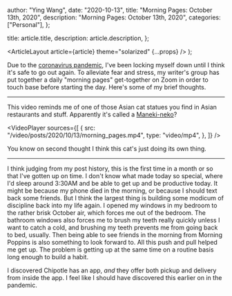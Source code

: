 
  author: "Ying Wang",
  date: "2020-10-13",
  title: "Morning Pages: October 13th, 2020",
  description: "Morning Pages: October 13th, 2020",
  categories: ["Personal"],
};

  title: article.title,
  description: article.description,
};

  <ArticleLayout article={article} theme="solarized" {...props} />
);

Due to the [coronavirus
pandemic](https://en.wikipedia.org/wiki/2019-20_coronavirus_pandemic), I've been
locking myself down until I think it's safe to go out again. To alleviate fear
and stress, my writer's group has put together a daily "morning pages"
get-together on Zoom in order to touch base before starting the day. Here's some
of my brief thoughts.

---

This video reminds me of one of those Asian cat statues you find in Asian
restaurants and stuff. Apparently it's called a
[Maneki-neko](https://en.wikipedia.org/wiki/Maneki-neko)?

<VideoPlayer
  sources={[
    {
      src: "/video/posts/2020/10/13/morning_pages.mp4",
      type: "video/mp4",
    },
  ]}
/>

You know on second thought I think this cat's just doing its own thing.

---

I think judging from my post history, this is the first time in a month or so
that I've gotten up on time. I don't know what made today so special, where I'd
sleep around 3:30AM and be able to get up and be productive today. It might be
because my phone died in the morning, or because I should text back some
friends. But I think the largest thing is building some modicum of discipline
back into my life again. I opened my windows in my bedroom to the rather brisk
October air, which forces me out of the bedroom. The bathroom windows also
forces me to brush my teeth really quickly unless I want to catch a cold, and
brushing my teeth prevents me from going back to bed, usually. Then being able
to see friends in the morning from Morning Poppins is also something to look
forward to. All this push and pull helped me get up. The problem is getting up
at the same time on a routine basis long enough to build a habit.

I discovered Chipotle has an app, _and_ they offer both pickup and delivery from
inside the app. I feel like I should have discovered this earlier on in the
pandemic.
